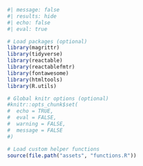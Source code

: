 
```r
#| message: false
#| results: hide
#| echo: false
#| eval: true

# Load packages (optional)
library(magrittr)
library(tidyverse)
library(reactable)
library(reactablefmtr)
library(fontawesome)
library(htmltools)
library(R.utils)

# Global knitr options (optional)
#knitr::opts_chunk$set(
#  echo = TRUE,
#  eval = FALSE,
#  warning = FALSE,
#  message = FALSE
#)

# Load custom helper functions
source(file.path("assets", "functions.R"))
```

